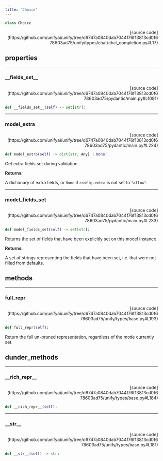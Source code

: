 ```yaml
---
title: 'Choice'
---
```


```python
class Choice
```

<p align="right">[source code](https://github.com/unifyai/unify/tree/d6747a0840dab7044f76f13813cd0f678603ad75/unify/types/chat/chat_completion.py#L17)</p>



## properties

---

### \_\_fields\_set\_\_

<p align="right">[source code](https://github.com/unifyai/unify/tree/d6747a0840dab7044f76f13813cd0f678603ad75/pydantic/main.py#L1091)</p>

```python
def __fields_set__(self) -> set[str]:
```



---

### model\_extra

<p align="right">[source code](https://github.com/unifyai/unify/tree/d6747a0840dab7044f76f13813cd0f678603ad75/pydantic/main.py#L224)</p>

```python
def model_extra(self) -> dict[str, Any] | None:
```

Get extra fields set during validation.

**Returns**:

A dictionary of extra fields, or `None` if `config.extra` is not set to `"allow"`.

---

### model\_fields\_set

<p align="right">[source code](https://github.com/unifyai/unify/tree/d6747a0840dab7044f76f13813cd0f678603ad75/pydantic/main.py#L233)</p>

```python
def model_fields_set(self) -> set[str]:
```

Returns the set of fields that have been explicitly set on this model instance.

**Returns**:

A set of strings representing the fields that have been set,
i.e. that were not filled from defaults.

## methods

---

### full\_repr

<p align="right">[source code](https://github.com/unifyai/unify/tree/d6747a0840dab7044f76f13813cd0f678603ad75/unify/types/base.py#L193)</p>

```python
def full_repr(self):
```

Return the full un-pruned representation, regardless of the mode currently set.

## dunder_methods

---

### \_\_rich\_repr\_\_

<p align="right">[source code](https://github.com/unifyai/unify/tree/d6747a0840dab7044f76f13813cd0f678603ad75/unify/types/base.py#L184)</p>

```python
def __rich_repr__(self):
```



---

### \_\_str\_\_

<p align="right">[source code](https://github.com/unifyai/unify/tree/d6747a0840dab7044f76f13813cd0f678603ad75/unify/types/base.py#L181)</p>

```python
def __str__(self) -> str:
```

